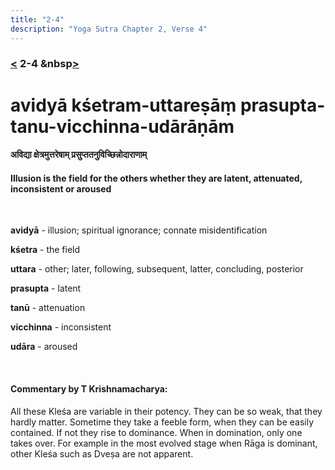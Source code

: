 ```yaml
---
title: "2-4"
description: "Yoga Sutra Chapter 2, Verse 4"
---
```


### [<](/Chapter-2/1-3/) 2-4 &nbsp[>](/Chapter-2/2-5/)

# avidyā kśetram-uttareṣāṃ prasupta-tanu-vicchinna-udārāṇām

#### अविद्या क्षेत्रमुत्तरेषाम् प्रसुप्ततनुविच्छिन्नोदाराणाम्

#### Illusion is the field for the others whether they are latent, attenuated, inconsistent or aroused

<br />

**avidyā** - illusion; spiritual ignorance; connate misidentification <br />

**kśetra** - the field <br />

**uttara** - other; later, following, subsequent, latter, concluding, posterior <br />

**prasupta** - latent <br />

**tanū** - attenuation <br />

**vicchinna** - inconsistent <br />

**udāra** - aroused <br />

<br />

#### Commentary by T Krishnamacharya:

All these Kleśa are variable in their potency.
They can be so weak, that they hardly matter.
Sometime they take a feeble form, when they can be easily contained.
If not they rise to dominance. When in domination, only one takes over.
For example in the most evolved stage when Rāga is dominant, other Kleśa such as Dveṣa are not apparent.
